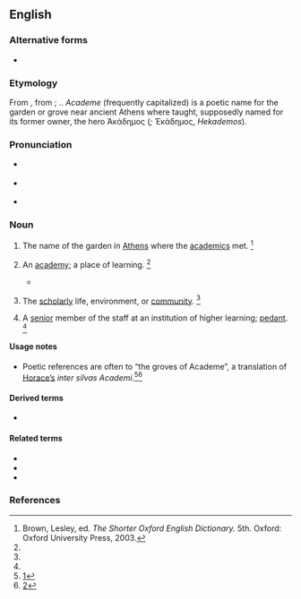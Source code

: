 {{also|Academe}}
==English==

===Alternative forms===
* {{l|en|Academe}}

===Etymology===
From {{bor|en|NL.|academia}}, from {{der|en|grc|Ἀκαδημία}}; {{doublet|en|academy}}.. ''Academe'' (frequently capitalized) is a poetic name for the garden or grove near ancient Athens where {{w|Plato}} taught, supposedly named for its former owner, the hero Ἀκάδημος (''{{w|Akademos}};'' Ἑκάδημος, ''Hekademos'').

===Pronunciation===
* {{a|RP}} {{IPA|en|/ˈæk.ə.diːm/}}
* {{a|US}} {{IPA|en|/ˈæk.əˌdim/}}
* {{rhymes|en|iːm}}

===Noun===
{{en-noun}}

# {{lb|en|historical}} The name of the garden in [[Athens]] where the [[academic]]s met. {{defdate|from late 16th c.}}<ref name=SOED>Brown, Lesley, ed. ''The Shorter Oxford English Dictionary.'' 5th. Oxford: Oxford University Press, 2003.</ref>
# {{lb|en|poetic}} An [[academy]]; a place of learning. {{defdate|from late 16th c.}}<ref name=SOED/>
#: {{syn|en|academy}}
#* {{quote-book|en|year=1603|author=William Shakespeare|title=Love's Labour's Lost|passage=Navarre shall be the wonder of the world; / Our court shall be a little '''Academe''',/ Still and contemplative in living art.}}
# {{lb|en|poetic}} The [[scholarly]] life, environment, or [[community]]. {{defdate|from mid 19th c.}}<ref name=SOED/>
#: {{syn|en|academia}}
# A [[senior]] member of the staff at an institution of higher learning; [[pedant]]. {{defdate|from mid 20th c.}}<ref name=SOED/>
#: {{syn|en|pedant}}

====Usage notes====
* Poetic references are often to “the groves of Academe”, a translation of [[w:Horace|Horace’s]] ''inter silvas Academi''.<ref>[http://books.google.com/books?id=NHYXAAAAIAAJ&pg=RA3-PA169&dq=%22silvas+Academi%22&lr=&as_brr=1#PRA3-PA169,M1]</ref><ref>[http://books.google.com/books?id=nVE3QD1Y5RAC&pg=PA14&dq=%22silvas+Academi%22&lr=&sig=pymz2Xcnaldixpke_6QPFsNSGxk]</ref>

====Derived terms====
* {{l|en|academese}}

====Related terms====
* {{l|en|Akademeia}}
* {{l|en|academia}}
* {{l|en|academy}}

===References===
<references/>